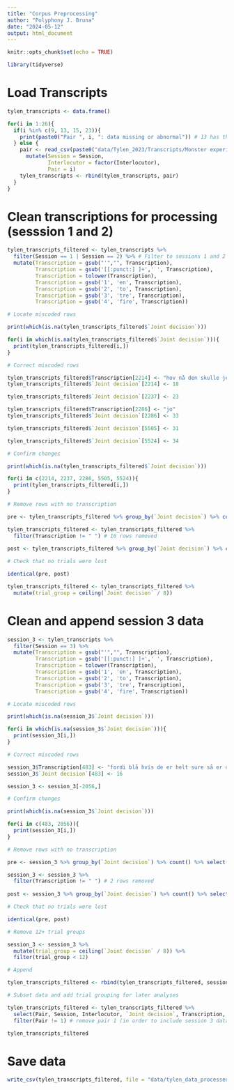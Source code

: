 ```yaml
---
title: "Corpus Preprocessing"
author: "Polyphony J. Bruna"
date: "2024-05-12"
output: html_document
---
```


```r
knitr::opts_chunk$set(echo = TRUE)
```

```r
library(tidyverse)
```

# Load Transcripts

```r
tylen_transcripts <- data.frame()

for(i in 1:26){
  if(i %in% c(9, 13, 15, 23)){
    print(paste0("Pair ", i, ": data missing or abnormal")) # 13 has three speakers?
  } else {
    pair <- read_csv(paste0("data/Tylen_2023/Transcripts/Monster experiment - Pair", i, ".csv"), show_col_types = F) %>%
      mutate(Session = Session,
             Interlocutor = factor(Interlocutor),
             Pair = i)
    tylen_transcripts <- rbind(tylen_transcripts, pair)
  }
}
```

# Clean transcriptions for processing (sesssion 1 and 2)

```r
tylen_transcripts_filtered <- tylen_transcripts %>%
  filter(Session == 1 | Session == 2) %>% # Filter to sessions 1 and 2
  mutate(Transcription = gsub("'","", Transcription),
         Transcription = gsub('[[:punct:] ]+',' ', Transcription),
         Transcription = tolower(Transcription),
         Transcription = gsub('1', 'en', Transcription),
         Transcription = gsub('2', 'to', Transcription),
         Transcription = gsub('3', 'tre', Transcription),
         Transcription = gsub('4', 'fire', Transcription)) 
```

```r
# Locate miscoded rows

print(which(is.na(tylen_transcripts_filtered$`Joint decision`)))

for(i in which(is.na(tylen_transcripts_filtered$`Joint decision`))){
  print(tylen_transcripts_filtered[i,])
}
```

```r
# Correct miscoded rows

tylen_transcripts_filtered$Transcription[2214] <- "hov nå den skulle jeg bare have skudt"
tylen_transcripts_filtered$`Joint decision`[2214] <- 18

tylen_transcripts_filtered$`Joint decision`[2237] <- 23

tylen_transcripts_filtered$Transcription[2286] <- "jo"
tylen_transcripts_filtered$`Joint decision`[2286] <- 33

tylen_transcripts_filtered$`Joint decision`[5505] <- 31

tylen_transcripts_filtered$`Joint decision`[5524] <- 34

# Confirm changes

print(which(is.na(tylen_transcripts_filtered$`Joint decision`)))

for(i in c(2214, 2237, 2286, 5505, 5524)){
  print(tylen_transcripts_filtered[i,])
}
```

```r
# Remove rows with no transcription

pre <- tylen_transcripts_filtered %>% group_by(`Joint decision`) %>% count() %>% select(`Joint decision`)

tylen_transcripts_filtered <- tylen_transcripts_filtered %>%
  filter(Transcription != " ") # 16 rows removed
  
post <- tylen_transcripts_filtered %>% group_by(`Joint decision`) %>% count() %>% select(`Joint decision`)

# Check that no trials were lost

identical(pre, post)
```

```r
tylen_transcripts_filtered <- tylen_transcripts_filtered %>%
  mutate(trial_group = ceiling(`Joint decision` / 8))
```

# Clean and append session 3 data

```r
session_3 <- tylen_transcripts %>%
  filter(Session == 3) %>%
  mutate(Transcription = gsub("'","", Transcription),
         Transcription = gsub('[[:punct:] ]+',' ', Transcription),
         Transcription = tolower(Transcription),
         Transcription = gsub('1', 'en', Transcription),
         Transcription = gsub('2', 'to', Transcription),
         Transcription = gsub('3', 'tre', Transcription),
         Transcription = gsub('4', 'fire', Transcription)) 

# Locate miscoded rows

print(which(is.na(session_3$`Joint decision`)))

for(i in which(is.na(session_3$`Joint decision`))){
  print(session_3[i,])
}

# Correct miscoded rows

session_3$Transcription[483] <- "fordi blå hvis de er helt sure så er det en toer og hvis de er alt mindre end det så er det en etter"
session_3$`Joint decision`[483] <- 16

session_3 <- session_3[-2056,]

# Confirm changes

print(which(is.na(session_3$`Joint decision`)))

for(i in c(483, 2056)){
  print(session_3[i,])
}

# Remove rows with no transcription

pre <- session_3 %>% group_by(`Joint decision`) %>% count() %>% select(`Joint decision`)

session_3 <- session_3 %>%
  filter(Transcription != " ") # 2 rows removed
  
post <- session_3 %>% group_by(`Joint decision`) %>% count() %>% select(`Joint decision`)

# Check that no trials were lost

identical(pre, post)

# Remove 12+ trial groups

session_3 <- session_3 %>%
  mutate(trial_group = ceiling(`Joint decision` / 8)) %>%
  filter(trial_group < 12)

# Append

tylen_transcripts_filtered <- rbind(tylen_transcripts_filtered, session_3)
```

```r
# Subset data and add trial grouping for later analyses

tylen_transcripts_filtered <- tylen_transcripts_filtered %>%
  select(Pair, Session, Interlocutor, `Joint decision`, Transcription, trial_group) %>%
  filter(Pair != 1) # remove pair 1 (in order to include session 3 data)

tylen_transcripts_filtered
```

# Save data

```r
write_csv(tylen_transcripts_filtered, file = "data/tylen_data_processed.csv")
```

